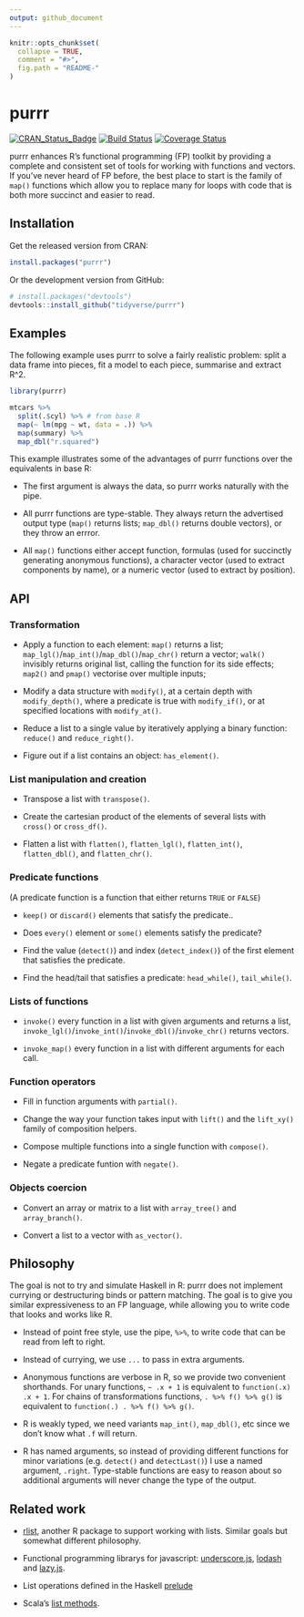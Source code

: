 ```yaml
---
output: github_document
---
```


<!-- README.md is generated from README.Rmd. Please edit that file -->

```r
knitr::opts_chunk$set(
  collapse = TRUE,
  comment = "#>",
  fig.path = "README-"
)
```

# purrr

[![CRAN_Status_Badge](http://www.r-pkg.org/badges/version/purrr)](http://cran.r-project.org/package=purrr)
[![Build Status](https://travis-ci.org/tidyverse/purrr.svg?branch=master)](https://travis-ci.org/tidyverse/purrr)
[![Coverage Status](https://img.shields.io/codecov/c/github/tidyverse/purrr/master.svg)](https://codecov.io/github/tidyverse/purrr?branch=master)

purrr enhances R's functional programming (FP) toolkit by providing a complete and consistent set of tools for working with functions and vectors. If you've never heard of FP before, the best place to start is the family of `map()` functions which allow you to replace many for loops with code that is both more succinct and easier to read.

## Installation

Get the released version from CRAN:

```r
install.packages("purrr")
```

Or the development version from GitHub:

```r
# install.packages("devtools")
devtools::install_github("tidyverse/purrr")
```

## Examples

The following example uses purrr to solve a fairly realistic problem: split a data frame into pieces, fit a model to each piece, summarise and extract R^2.

```r
library(purrr)

mtcars %>%
  split(.$cyl) %>% # from base R
  map(~ lm(mpg ~ wt, data = .)) %>%
  map(summary) %>%
  map_dbl("r.squared")
```

This example illustrates some of the advantages of purrr functions over the equivalents in base R:

* The first argument is always the data, so purrr works naturally with the pipe.

* All purrr functions are type-stable. They always return the advertised output
  type (`map()` returns lists; `map_dbl()` returns double vectors), or they 
  throw an errror.
  
* All `map()` functions either accept function, formulas (used for succinctly
  generating anonymous functions), a character vector (used to extract 
  components by name), or a numeric vector (used to extract by position).

## API

### Transformation

* Apply a function to each element: `map()` returns a list;
  `map_lgl()`/`map_int()`/`map_dbl()`/`map_chr()` return a vector; 
  `walk()` invisibly returns original list, calling the function for its side 
  effects; `map2()` and `pmap()` vectorise over multiple inputs; 

* Modify a data structure with `modify()`, at a certain depth with
  `modify_depth()`, where a predicate is true with `modify_if()`,
  or at specified locations with `modify_at()`.

* Reduce a list to a single value by iteratively applying a binary
  function: `reduce()` and `reduce_right()`.

* Figure out if a list contains an object: `has_element()`.

### List manipulation and creation

* Transpose a list with `transpose()`.

* Create the cartesian product of the elements of several lists with
  `cross()` or `cross_df()`.

* Flatten a list with `flatten()`, `flatten_lgl()`, `flatten_int()`, 
  `flatten_dbl()`, and `flatten_chr()`.

### Predicate functions

(A predicate function is a function that either returns `TRUE` or `FALSE`)

* `keep()` or `discard()` elements that satisfy the predicate..

* Does `every()` element or `some()` elements satisfy the predicate?

* Find the value (`detect()`) and index (`detect_index()`) of the first element
  that satisfies the predicate.

* Find the head/tail that satisfies a predicate: `head_while()`, `tail_while()`.

### Lists of functions

* `invoke()` every function in a list with given arguments and returns
  a list, `invoke_lgl()`/`invoke_int()`/`invoke_dbl()`/`invoke_chr()` returns 
  vectors.
  
* `invoke_map()` every function in a list with different arguments for each
  call.

### Function operators

* Fill in function arguments with `partial()`.

* Change the way your function takes input with `lift()` and the
  `lift_xy()` family of composition helpers.

* Compose multiple functions into a single function with `compose()`.

* Negate a predicate funtion with `negate()`.

### Objects coercion

* Convert an array or matrix to a list with `array_tree()` and
  `array_branch()`.

* Convert a list to a vector with `as_vector()`.

## Philosophy

The goal is not to try and simulate Haskell in R: purrr does not implement currying or destructuring binds or pattern matching. The goal is to give you similar expressiveness to an FP language, while allowing you to write code that looks and works like R.

* Instead of point free style, use the pipe, `%>%`, to write code that can be
  read from left to right.

* Instead of currying, we use `...` to pass in extra arguments.

* Anonymous functions are verbose in R, so we provide two convenient shorthands.
  For unary functions, `~ .x + 1` is equivalent to `function(.x) .x + 1`.
  For chains of transformations functions, `. %>% f() %>% g()` is
  equivalent to `function(.) . %>% f() %>% g()`.

* R is weakly typed, we need variants `map_int()`, `map_dbl()`, etc since we 
  don't know what `.f` will return.

* R has named arguments, so instead of providing different functions for
  minor variations (e.g. `detect()` and `detectLast()`) I use a named
  argument, `.right`. Type-stable functions are easy to reason about so
  additional arguments will never change the type of the output.

## Related work

* [rlist](http://renkun.me/rlist/), another R package to support working
  with lists. Similar goals but somewhat different philosophy.

* Functional programming librarys for javascript: 
  [underscore.js](http://underscorejs.org), 
  [lodash](https://lodash.com) and 
  [lazy.js](http://danieltao.com/lazy.js/).

* List operations defined in the Haskell [prelude][haskell]

* Scala's [list methods][scala].

[scala]:http://www.scala-lang.org/api/current/index.html#scala.collection.immutable.List
[haskell]:http://hackage.haskell.org/package/base-4.7.0.1/docs/Prelude.html#g:11
